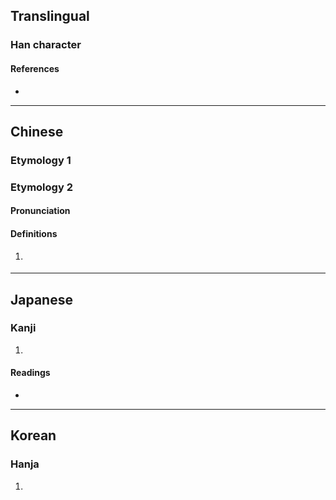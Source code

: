 {{also|和|味}}
{{character info}}
==Translingual==

===Han character===
{{Han char|rn=30|rad=口|as=05|sn=8|four=|canj=RHD|ids=⿰口禾}}

====References====
* {{Han ref|kx=0184.150|dkj=03489|dj=0404.020|hdz=10603.010|uh=548A|ud=21642}}

----

==Chinese==

===Etymology 1===
{{zh-see|和|v}}

===Etymology 2===
{{zh-forms}}

====Pronunciation====
{{zh-pron
|mn-t=dan1/da1
|cat=n,conj
}}

====Definitions====
{{zh-hanzi}}

# {{lb|zh|Teochew}} {{zh-alt-form|*今|[[now]]; [[then]]; in that case}}

----

==Japanese==

===Kanji===
{{ja-kanji|grade=|rs=口05}}

# {{rfdef|ja|sort=口05}}

====Readings====
* {{ja-readings|on=わ|kun=}}

----

==Korean==

===Hanja===
{{ko-hanja|hangeul=화|rv=hwa|mr=hwa}}

# {{rfdef|ko|sort=口05}}